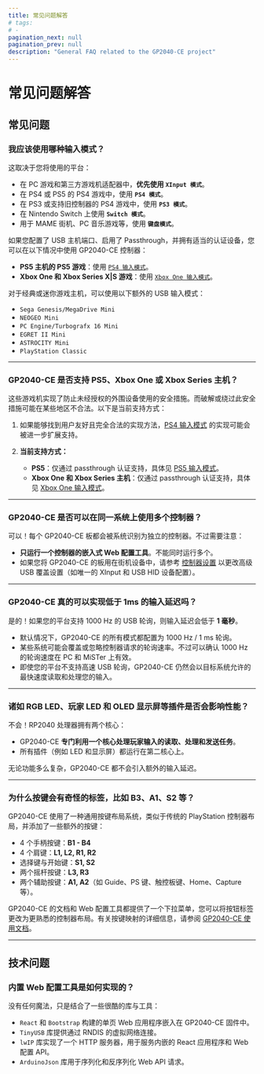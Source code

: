 ```yaml
---
title: 常见问题解答
# tags:
# -
pagination_next: null
pagination_prev: null
description: "General FAQ related to the GP2040-CE project"
---
```


# 常见问题解答

## 常见问题

### **我应该使用哪种输入模式？**

这取决于您将使用的平台：

- 在 PC 游戏和第三方游戏机适配器中，**优先使用 `XInput 模式`**。
- 在 PS4 或 PS5 的 PS4 游戏中，使用 **`PS4 模式`**。
- 在 PS3 或支持旧控制器的 PS4 游戏中，使用 **`PS3 模式`**。
- 在 Nintendo Switch 上使用 **`Switch 模式`**。
- 用于 MAME 街机、PC 音乐游戏等，使用 **`键盘模式`**。

如果您配置了 USB 主机端口、启用了 Passthrough，并拥有适当的认证设备，您可以在以下情况中使用 GP2040-CE 控制器：

- **PS5 主机的 PS5 游戏**：使用 [`PS4 输入模式`](../web-configurator/menu-pages/01-settings.mdx#额外的-ps4-设置)。
- **Xbox One 和 Xbox Series X|S 游戏**：使用 [`Xbox One 输入模式`](../web-configurator/menu-pages/01-settings.mdx#额外的-xbox-one-设置)。

对于经典或迷你游戏主机，可以使用以下额外的 USB 输入模式：

- `Sega Genesis/MegaDrive Mini`
- `NEOGEO Mini`
- `PC Engine/Turbografx 16 Mini`
- `EGRET II Mini`
- `ASTROCITY Mini`
- `PlayStation Classic`

---

### **GP2040-CE 是否支持 PS5、Xbox One 或 Xbox Series 主机？**

这些游戏机实现了防止未经授权的外围设备使用的安全措施。而破解或绕过此安全措施可能在某些地区不合法。以下是当前支持方式：

1. 如果能够找到用户友好且完全合法的实现方法，[PS4 输入模式](../web-configurator/menu-pages/01-settings.mdx#额外的-ps4-设置) 的实现可能会被进一步扩展支持。

2. **当前支持方式：**
   - **PS5**：仅通过 passthrough 认证支持，具体见 [PS5 输入模式](../web-configurator/menu-pages/01-settings.mdx#额外的-ps5-设置)。
   - **Xbox One 和 Xbox Series 主机**：仅通过 passthrough 认证支持，具体见 [Xbox One 输入模式](../web-configurator/menu-pages/01-settings.mdx#额外的-xbox-one-设置)。

---

### **GP2040-CE 是否可以在同一系统上使用多个控制器？**

可以！每个 GP2040-CE 板都会被系统识别为独立的控制器。不过需要注意：

- **只运行一个控制器的嵌入式 Web 配置工具**。不能同时运行多个。
- 如果您将 GP2040-CE 的板用在街机设备中，请参考 [控制器设置](../web-configurator/menu-pages/01-settings.mdx) 以更改高级 USB 覆盖设置（如唯一的 XInput 和 USB HID 设备配置）。

---

### **GP2040-CE 真的可以实现低于 1ms 的输入延迟吗？**

是的！如果您的平台支持 1000 Hz 的 USB 轮询，则输入延迟会低于 **1 毫秒**。

- 默认情况下，GP2040-CE 的所有模式都配置为 1000 Hz / 1 ms 轮询。
- 某些系统可能会覆盖或忽略控制器请求的轮询速率。不过可以确认 1000 Hz 的轮询速度在 PC 和 MiSTer 上有效。
- 即使您的平台不支持高速 USB 轮询，GP2040-CE 仍然会以目标系统允许的最快速度读取和处理您的输入。

---

### **诸如 RGB LED、玩家 LED 和 OLED 显示屏等插件是否会影响性能？**

不会！RP2040 处理器拥有两个核心：

- GP2040-CE **专门利用一个核心处理玩家输入的读取、处理和发送任务**。
- 所有插件（例如 LED 和显示屏）都运行在第二核心上。

无论功能多么复杂，GP2040-CE 都不会引入额外的输入延迟。

---

### **为什么按键会有奇怪的标签，比如 B3、A1、S2 等？**

GP2040-CE 使用了一种通用按键布局系统，类似于传统的 PlayStation 控制器布局，并添加了一些额外的按键：

- 4 个手柄按键：**B1 - B4**
- 4 个肩键：**L1, L2, R1, R2**
- 选择键与开始键：**S1, S2**
- 两个摇杆按键：**L3, R3**
- 两个辅助按键：**A1, A2**（如 Guide、PS 键、触控板键、Home、Capture 等）。

GP2040-CE 的文档和 Web 配置工具都提供了一个下拉菜单，您可以将按钮标签更改为更熟悉的控制器布局。有关按键映射的详细信息，请参阅 [GP2040-CE 使用文档](../usage.mdx#按键)。

---

## 技术问题

### **内置 Web 配置工具是如何实现的？**

没有任何魔法，只是结合了一些很酷的库与工具：

- `React` 和 `Bootstrap` 构建的单页 Web 应用程序嵌入在 GP2040-CE 固件中。
- `TinyUSB` 库提供通过 RNDIS 的虚拟网络连接。
- `lwIP` 库实现了一个 HTTP 服务器，用于服务内嵌的 React 应用程序和 Web 配置 API。
- `ArduinoJson` 库用于序列化和反序列化 Web API 请求。
